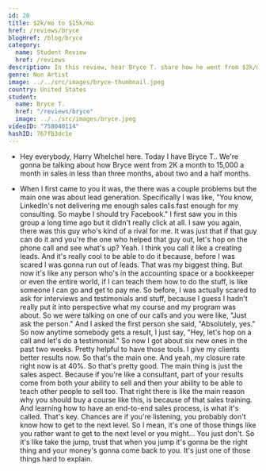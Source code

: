 ```yaml
---
id: 20
title: $2k/mo to $15k/mo
href: /reviews/bryce
blogHref: /blog/bryce
category:
  name: Student Review
  href: /reviews
description: In this review, hear Bryce T. share how he went from $2k/mo to $15k/mo in just over 2 months helping accountants and bookkeepers grow their practices.
genre: Non Artist
image: ../../src/images/bryce-thumbnail.jpeg
country: United States
student:
  name: Bryce T.
  href: "/reviews/bryce"
  image: ../../src/images/bryce.jpeg
videoID: "758040114"
hashID: 767fb3dc1e
---
```


- Hey everybody, Harry Whelchel here. Today I have Bryce T.. We're gonna be talking about how Bryce went from 2K a month to 15,000 a month in sales in less than three months, about two and a half months.

- When I first came to you it was, the there was a couple problems but the main one was about lead generation. Specifically I was like, "You know, LinkedIn's not delivering me enough sales calls fast enough for my consulting. So maybe I should try Facebook." I first saw you in this group a long time ago but it didn't really click at all. I saw you again, there was this guy who's kind of a rival for me. It was just that if that guy can do it and you're the one who helped that guy out, let's hop on the phone call and see what's up? Yeah. I think you call it like a creating leads. And it's really cool to be able to do it because, before I was scared I was gonna run out of leads. That was my biggest thing. But now it's like any person who's in the accounting space or a bookkeeper or even the entire world, if I can teach them how to do the stuff, is like someone I can go and get to pay me. So before, I was actually scared to ask for interviews and testimonials and stuff, because I guess I hadn't really put it into perspective what my course and my program was about. So we were talking on one of our calls and you were like, "Just ask the person." And I asked the first person she said, "Absolutely, yes." So now anytime somebody gets a result, I just say, "Hey, let's hop on a call and let's do a testimonial." So now I got about six new ones in the past two weeks. Pretty helpful to have those tools. I give my clients better results now. So that's the main one. And yeah, my closure rate right now is at 40%. So that's pretty good. The main thing is just the sales aspect. Because if you're like a consultant, part of your results come from both your ability to sell and then your ability to be able to teach other people to sell too. That right there is like the main reason why you should buy a course like this, is because of that sales training. And learning how to have an end-to-end sales process, is what it's called. That's key. Chances are if you're listening, you probably don't know how to get to the next level. So I mean, it's one of those things like you rather want to get to the next level or you might... You just don't. So it's like take the jump, trust that when you jump it's gonna be the right thing and your money's gonna come back to you. It's just one of those things hard to explain.
